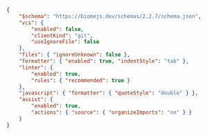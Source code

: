 
```json title="biome.json"
{
	"$schema": "https://biomejs.dev/schemas/2.2.7/schema.json",
	"vcs": {
		"enabled": false,
		"clientKind": "git",
		"useIgnoreFile": false
	},
	"files": { "ignoreUnknown": false },
	"formatter": { "enabled": true, "indentStyle": "tab" },
	"linter": {
		"enabled": true,
		"rules": { "recommended": true }
	},
	"javascript": { "formatter": { "quoteStyle": "double" } },
	"assist": {
		"enabled": true,
		"actions": { "source": { "organizeImports": "on" } }
	}
}

```
